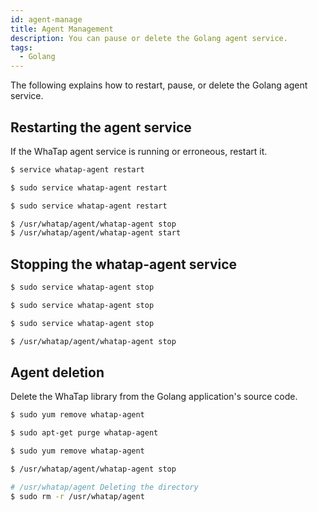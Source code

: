 ```yaml
---
id: agent-manage
title: Agent Management
description: You can pause or delete the Golang agent service.
tags:
  - Golang
---
```



The following explains how to restart, pause, or delete the Golang agent service.

## Restarting the agent service

If the WhaTap agent service is running or erroneous, restart it.

<Tabs groupId="golang">
<TabItem value="redhat-centos" label="RedHat/CentOS">

```bash title='SH'
$ service whatap-agent restart
```

</TabItem>
<TabItem value="debian-ubuntu" label="Debian/Ubuntu">

```bash title='SH'
$ sudo service whatap-agent restart
```

</TabItem>
<TabItem value="amazonlinux" label="Amazon Linux">

```bash title='SH'
$ sudo service whatap-agent restart
```

</TabItem>
<TabItem value="alpinelinux" label="Alpine Linux">

```bash title='SH'
$ /usr/whatap/agent/whatap-agent stop
$ /usr/whatap/agent/whatap-agent start
```

</TabItem>
</Tabs>

## Stopping the whatap-agent service

<Tabs groupId="golang">
<TabItem value="redhat-centos" label="RedHat/CentOS">

```bash title='SH'
$ sudo service whatap-agent stop
```

</TabItem>
<TabItem value="debian-ubuntu" label="Debian/Ubuntu">

```bash title='SH'
$ sudo service whatap-agent stop
```

</TabItem>
<TabItem value="amazonlinux" label="Amazon Linux">

```bash title='SH'
$ sudo service whatap-agent stop
```

</TabItem>
<TabItem value="alpinelinux" label="Alpine Linux">

```bash title='SH'
$ /usr/whatap/agent/whatap-agent stop
```

</TabItem>
</Tabs>

## Agent deletion

Delete the WhaTap library from the Golang application's source code.

<Tabs groupId="golang">
<TabItem value="redhat-centos" label="RedHat/CentOS">

```bash title='SH'
$ sudo yum remove whatap-agent
```

</TabItem>
<TabItem value="debian-ubuntu" label="Debian/Ubuntu">

```bash title='SH'
$ sudo apt-get purge whatap-agent
```

</TabItem>
<TabItem value="amazonlinux" label="Amazon Linux">

```bash title='SH'
$ sudo yum remove whatap-agent
```

</TabItem>
<TabItem value="alpinelinux" label="Alpine Linux">

```bash title='SH'
$ /usr/whatap/agent/whatap-agent stop

# /usr/whatap/agent Deleting the directory
$ sudo rm -r /usr/whatap/agent
```

</TabItem>
</Tabs>
